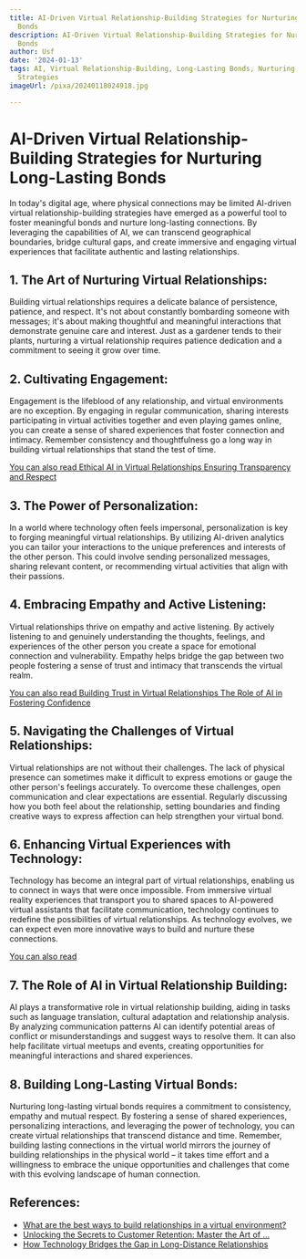 ```yaml
---
title: AI-Driven Virtual Relationship-Building Strategies for Nurturing Long-Lasting
  Bonds
description: AI-Driven Virtual Relationship-Building Strategies for Nurturing Long-Lasting
  Bonds
author: Usf
date: '2024-01-13'
tags: AI, Virtual Relationship-Building, Long-Lasting Bonds, Nurturing, Relationship-Building
  Strategies
imageUrl: /pixa/20240118024918.jpg

---
```

# AI-Driven Virtual  Relationship-Building Strategies for Nurturing Long-Lasting Bonds

In today's digital age, where  physical connections may be limited AI-driven virtual relationship-building strategies have emerged  as  a powerful tool to foster meaningful bonds  and nurture long-lasting connections. By leveraging the capabilities of AI, we can transcend geographical boundaries,  bridge cultural gaps,  and create immersive and engaging virtual experiences  that facilitate authentic and  lasting relationships.

## 1. The Art of Nurturing Virtual Relationships:

Building virtual relationships requires a delicate balance  of persistence,  patience, and  respect. It's not about constantly bombarding someone with messages; it's about making thoughtful and meaningful interactions that demonstrate genuine care and interest. Just  as  a gardener tends to their plants, nurturing a virtual relationship requires patience dedication and  a commitment to seeing it grow over  time.

## 2.  Cultivating Engagement:

Engagement is the lifeblood of any relationship, and virtual environments are no exception. By engaging in regular communication, sharing interests participating in virtual activities together and even playing games  online, you can create a sense of shared experiences that foster connection and intimacy. Remember  consistency and thoughtfulness go a long way in building virtual relationships  that stand  the test of time.

[You can also read Ethical AI in Virtual Relationships Ensuring Transparency and Respect](Ethical%20AI%20in%20Virtual%20Relationships%20Ensuring%20Transparency%20and%20Respect)


## 3.  The Power of  Personalization:

In a world where technology  often feels impersonal, personalization is key to  forging meaningful virtual relationships. By  utilizing AI-driven analytics you can tailor your interactions to the unique preferences  and interests of the other person. This could involve sending personalized messages,  sharing relevant content, or recommending virtual activities that align with their  passions.

## 4. Embracing Empathy and Active Listening:

Virtual relationships thrive on empathy  and active  listening. By actively listening  to and genuinely understanding the thoughts, feelings, and experiences of the other person you create a space for emotional connection  and vulnerability. Empathy helps bridge the gap between  two people fostering a sense  of trust and intimacy that transcends the virtual  realm.

[You can also read Building Trust in Virtual Relationships The  Role of AI  in Fostering Confidence](Building%20Trust%20in%20Virtual%20Relationships%20The%20Role%20of%20AI%20in%20Fostering%20Confidence)


## 5. Navigating the Challenges of Virtual Relationships:

Virtual relationships are not without their challenges. The lack of physical presence can sometimes make it difficult to  express emotions or gauge the other person's  feelings accurately.  To overcome these challenges, open communication and clear expectations are  essential. Regularly discussing how  you both feel about the relationship, setting boundaries and finding creative ways to express affection can help strengthen your virtual bond.

## 6.  Enhancing Virtual Experiences with Technology:

Technology has become an integral part of virtual relationships, enabling us to connect  in ways that were  once  impossible. From immersive virtual reality experiences that transport you  to shared spaces to AI-powered virtual assistants that facilitate communication, technology continues to redefine the possibilities of  virtual relationships. As technology evolves, we can expect even more innovative ways to build and nurture these connections.

[You can also read ]()


## 7. The Role of  AI in Virtual Relationship Building:

AI plays a transformative role in  virtual relationship building, aiding in tasks such as language translation, cultural adaptation and relationship analysis.  By analyzing communication patterns AI can identify potential areas of conflict or misunderstandings and suggest ways to resolve them. It can also help facilitate virtual meetups  and  events, creating opportunities for meaningful interactions and shared experiences.

##  8. Building Long-Lasting Virtual Bonds:

Nurturing long-lasting virtual  bonds requires a commitment to consistency, empathy and mutual respect. By fostering a sense of shared experiences, personalizing interactions, and leveraging  the power of technology, you can create virtual relationships that transcend  distance and time. Remember, building lasting connections in  the virtual world mirrors the journey of building relationships in the physical world – it takes time effort and a willingness  to embrace the unique  opportunities and challenges that come with this evolving landscape of human connection.

## References:
- [What are the best ways to build relationships in a virtual environment?](https://www.linkedin.com/advice/0/what-best-ways-build-relationships-virtual)
- [Unlocking the Secrets to Customer Retention: Master the Art of ...](https://www.linkedin.com/pulse/unlocking-secrets-customer-retention-master-art-building)
- [How Technology Bridges the Gap in Long-Distance Relationships](https://swisscognitive.ch/2023/06/29/breaking-barriers-how-technology-bridges-the-gap-in-long-distance-relationships/)
